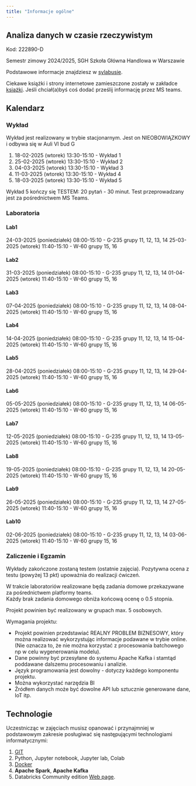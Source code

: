 ```yaml
---
title: "Informacje ogólne"
---
```


## Analiza danych w czasie rzeczywistym

Kod: 222890-D

Semestr zimowy 2024/2025,
SGH Szkoła Główna Handlowa w Warszawie

Podstawowe informacje znajdziesz w [sylabusie](/RTA_2025/sylabus).

Ciekawe książki i strony internetowe zamieszczone zostały w zakładce [książki](/RTA_2025/ksiazki). 
Jeśli chciał(a)byś coś dodać prześlij informację przez MS teams.

## Kalendarz

### Wykład 

Wykład jest realizowany w trybie stacjonarnym.
Jest on NIEOBOWIĄZKOWY i odbywa się w Auli VI bud G

1. 18-02-2025 (wtorek) 13:30-15:10 - Wykład 1
2. 25-02-2025 (wtorek) 13:30-15:10 - Wykład 2
3. 04-03-2025 (wtorek) 13:30-15:10 - Wykład 3
4. 11-03-2025 (wtorek) 13:30-15:10 - Wykład 4
5. 18-03-2025 (wtorek) 13:30-15:10 - Wykład 5
    
Wykład 5 kończy się TESTEM: 20 pytań - 30 minut. 
Test przeprowadzany jest za pośrednictwem MS Teams.

### Laboratoria

#### Lab1
24-03-2025 (poniedziałek) 08:00-15:10 - G-235 grupy 11, 12, 13, 14
25-03-2025 (wtorek) 11:40-15:10 - W-60 grupy 15, 16 

#### Lab2
31-03-2025 (poniedziałek) 08:00-15:10 - G-235 grupy 11, 12, 13, 14
01-04-2025 (wtorek) 11:40-15:10 - W-60 grupy 15, 16

#### Lab3
07-04-2025 (poniedziałek) 08:00-15:10 - G-235 grupy 11, 12, 13, 14
08-04-2025 (wtorek) 11:40-15:10 - W-60 grupy 15, 16

#### Lab4
14-04-2025 (poniedziałek) 08:00-15:10 - G-235 grupy 11, 12, 13, 14
15-04-2025 (wtorek) 11:40-15:10 - W-60 grupy 15, 16

#### Lab5
28-04-2025 (poniedziałek) 08:00-15:10 - G-235 grupy 11, 12, 13, 14
29-04-2025 (wtorek) 11:40-15:10 - W-60 grupy 15, 16

#### Lab6
05-05-2025 (poniedziałek) 08:00-15:10 - G-235 grupy 11, 12, 13, 14
06-05-2025 (wtorek) 11:40-15:10 - W-60 grupy 15, 16

#### Lab7
12-05-2025 (poniedziałek) 08:00-15:10 - G-235 grupy 11, 12, 13, 14
13-05-2025 (wtorek) 11:40-15:10 - W-60 grupy 15, 16

#### Lab8
19-05-2025 (poniedziałek) 08:00-15:10 - G-235 grupy 11, 12, 13, 14
20-05-2025 (wtorek) 11:40-15:10 - W-60 grupy 15, 16

#### Lab9
26-05-2025 (poniedziałek) 08:00-15:10 - G-235 grupy 11, 12, 13, 14
27-05-2025 (wtorek) 11:40-15:10 - W-60 grupy 15, 16

#### Lab10
02-06-2025 (poniedziałek) 08:00-15:10 - G-235 grupy 11, 12, 13, 14
03-06-2025 (wtorek) 11:40-15:10 - W-60 grupy 15, 16

### Zaliczenie i Egzamin

Wykłady zakończone zostaną testem (ostatnie zajęcia).
Pozytywna ocena z testu (powyżej 13 pkt) upoważnia do realizacji ćwiczeń. 

W trakcie laboratoriów realizowane będą zadania domowe przekazywane za pośrednictwem platformy teams.  
Każdy brak zadania domowego obniża końcową ocenę o 0.5 stopnia.

Projekt powinien być realizowany w grupach max. 5 osobowych. 

Wymagania projektu: 

- Projekt powinien przedstawiać REALNY PROBLEM BIZNESOWY, który można realizować wykorzystując informacje podawane w trybie online. (Nie oznacza to, że nie można korzystać z procesowania batchowego np w celu wygenerowania modelu).
- Dane powinny być przesyłane do systemu Apache Kafka i stamtąd poddawane dalszemu procesowaniu i analizie. 
- Język programowania jest dowolny - dotyczy każdego komponentu projektu. 
- Można wykorzystać narzędzia BI 
- Źródłem danych może być dowolne API lub sztucznie generowane dane, IoT itp.

## Technologie

Uczestnicząc w zajęciach musisz opanować i przynajmniej w podstawowym zakresie posługiwać się następującymi technologiami informatycznymi:

1. [GIT](https://sebkaz-teaching.github.io/RTA_2025/info.html#git) 
2. Python, Jupyter notebook, Jupyter lab, Colab
3. [Docker](https://sebkaz-teaching.github.io/RTA_2025/info.html#docker)
4. **Apache Spark**, **Apache Kafka**
5. Databricks Community edition [Web page](https://community.cloud.databricks.com/login.html).